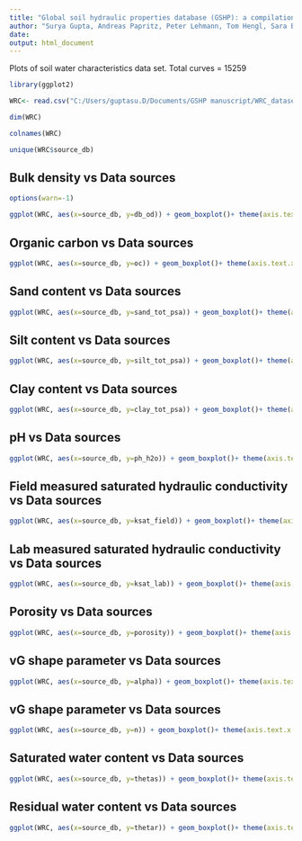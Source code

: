 ```yaml
---
title: "Global soil hydraulic properties database (GSHP): a compilation of soil water characteristics data"
author: "Surya Gupta, Andreas Papritz, Peter Lehmann, Tom Hengl, Sara Bonetti, Dani Or"
date: 
output: html_document
---
```


  
Plots of soil water characteristics data set. Total curves = 15259

```r
library(ggplot2)

WRC<- read.csv("C:/Users/guptasu.D/Documents/GSHP manuscript/WRC_dataset_surya_et_al_2021_final.csv")

dim(WRC)

colnames(WRC)

unique(WRC$source_db)

```


## Bulk density vs Data sources

```r
options(warn=-1)

ggplot(WRC, aes(x=source_db, y=db_od)) + geom_boxplot()+ theme(axis.text.x = element_text(angle = 90, hjust = 1))+labs( y= expression(paste("db_od [", g/cm^{3},"]")), x = expression(paste("source_db [-]" )))

```

## Organic carbon vs Data sources

```r

ggplot(WRC, aes(x=source_db, y=oc)) + geom_boxplot()+ theme(axis.text.x = element_text(angle = 90, hjust = 1))+labs( y= expression(paste("oc [% carbon of dry mass]")), x = expression(paste("source_db [-]" )))

```

## Sand content vs Data sources

```r
ggplot(WRC, aes(x=source_db, y=sand_tot_psa)) + geom_boxplot()+ theme(axis.text.x = element_text(angle = 90, hjust = 1))+labs( y= expression(paste("sand_tot_psa [dekagram/kg]")), x = expression(paste("source_db [-]" )))


```

## Silt content vs Data sources

```r
ggplot(WRC, aes(x=source_db, y=silt_tot_psa)) + geom_boxplot()+ theme(axis.text.x = element_text(angle = 90, hjust = 1))+labs( y= expression(paste("silt_tot_psa [dekagram/kg]")), x = expression(paste("source_db [-]" )))


```

## Clay content vs Data sources


```r

ggplot(WRC, aes(x=source_db, y=clay_tot_psa)) + geom_boxplot()+ theme(axis.text.x = element_text(angle = 90, hjust = 1))+labs( y= expression(paste("clay_tot_psa [dekagram/kg]")), x = expression(paste("source_db [-]" )))


```

## pH vs Data sources

```r

ggplot(WRC, aes(x=source_db, y=ph_h2o)) + geom_boxplot()+ theme(axis.text.x = element_text(angle = 90, hjust = 1))+labs( y= expression(paste("ph_h2o [-]")), x = expression(paste("source_db [-]" )))


```

## Field measured saturated hydraulic conductivity  vs Data sources

```r
ggplot(WRC, aes(x=source_db, y=ksat_field)) + geom_boxplot()+ theme(axis.text.x = element_text(angle = 90, hjust = 1))+labs( y= expression(paste("ksat_field [cm/day]")), x = expression(paste("source_db [-]" )))


```

## Lab measured saturated hydraulic conductivity vs Data sources

```r
ggplot(WRC, aes(x=source_db, y=ksat_lab)) + geom_boxplot()+ theme(axis.text.x = element_text(angle = 90, hjust = 1))+labs( y= expression(paste("ksat_lab [cm/day]")), x = expression(paste("source_db [-]" )))


```

## Porosity vs Data sources

```r
ggplot(WRC, aes(x=source_db, y=porosity)) + geom_boxplot()+ theme(axis.text.x = element_text(angle = 90, hjust = 1))+labs( y= expression(paste("porosity [", m^{3}/m^{3},"]")), x = expression(paste("source_db [-]" )))


```

## vG shape parameter vs Data sources

```r

ggplot(WRC, aes(x=source_db, y=alpha)) + geom_boxplot()+ theme(axis.text.x = element_text(angle = 90, hjust = 1))+labs( y= expression(paste("alpha [1/m]")), x = expression(paste("source_db [-]" )))


```


## vG shape parameter vs Data sources

```r
ggplot(WRC, aes(x=source_db, y=n)) + geom_boxplot()+ theme(axis.text.x = element_text(angle = 90, hjust = 1))+labs( y= expression(paste("n [-]")), x = expression(paste("source_db [-]" )))


```

## Saturated water content vs Data sources

```r
ggplot(WRC, aes(x=source_db, y=thetas)) + geom_boxplot()+ theme(axis.text.x = element_text(angle = 90, hjust = 1))+labs( y= expression(paste("thetas [", m^{3}/m^{3},"]")), x = expression(paste("source_db [-]" )))


```

## Residual water content vs Data sources

```r
ggplot(WRC, aes(x=source_db, y=thetar)) + geom_boxplot()+ theme(axis.text.x = element_text(angle = 90, hjust = 1))+labs( y= expression(paste("thetar [", m^{3}/m^{3},"]")), x = expression(paste("source_db [-]" )))


```




